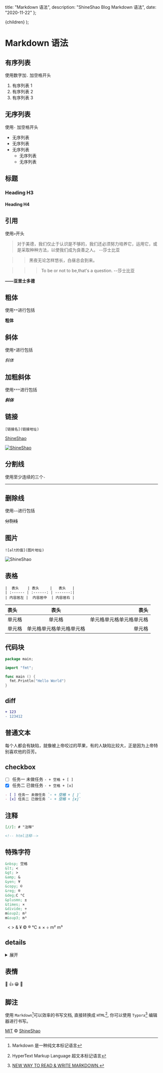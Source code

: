 
  title: "Markdown 语法",
  description: "ShineShao Blog Markdown 语法",
  date: "2020-11-22"
};

  <MDXContentCom meta={meta}>{children}</MDXContentCom>
);

# Markdown 语法

## 有序列表

使用数字加`.` 加空格开头

1. 有序列表 1
2. 有序列表 2
3. 有序列表 3

## 无序列表

使用`-` 加空格开头

- 无序列表
- 无序列表
- 无序列表
  - 无序列表
  - 无序列表

## 标题

### Heading H3

#### Heading H4

## 引用

使用`>`开头

> 对于美德，我们仅止于认识是不够的，我们还必须努力培养它，运用它，或是采取种种方法，以使我们成为良善之人。 --莎士比亚

> > 黑夜无论怎样悠长，白昼总会到来。

> > > To be or not to be,that's a question. --莎士比亚

**——亚里士多德**

## 粗体

使用`**`进行包括

**粗体**

## 斜体

使用`*`进行包括

_斜体_

## 加粗斜体

使用`***`进行包括

**_斜体_**

## 链接

`[链接名](链接地址)`

[ShineShao](https://github.com/freeshineit)

[![ShineShao](https://avatars2.githubusercontent.com/u/16034259?s=460&u=7caff2589de5d263f44675662d8f1a5b91a1d706&v=4)](https://github.com/freeshineit)

## 分割线

使用至少连续的三个`-`

---

## 删除线

使用`~~`进行包括

~~分割线~~

## 图片

`![alt的值](图片地址)`

![ShineShao](https://avatars2.githubusercontent.com/u/16034259?s=460&u=7caff2589de5d263f44675662d8f1a5b91a1d706&v=4)

## 表格

```
|  表头    | 表头     |   表头   |
| :------ | :------: | -------:|
| 内容居左 |  内容居中  | 内容居右 |

```

| 表头   |           表头           |                     表头 |
| :----- | :----------------------: | -----------------------: |
| 单元格 |          单元格          | 单元格单元格单元格单元格 |
| 单元格 | 单元格单元格单元格单元格 |                   单元格 |

## 代码块

```go
package main;

import "fmt";

func main () {
  fmt.Println("Hello World")
}
```

## diff

```diff
+ 123
- 123412
```

## 普通文本

每个人都会有缺陷，就像被上帝咬过的苹果，有的人缺陷比较大，正是因为上帝特别喜欢他的芬芳。

## checkbox

- [ ] 任务一 未做任务 `- + 空格 + [ ]`
- [x] 任务二 已做任务 `- + 空格 + [x]`

```markdown
- [ ] 任务一 未做任务 `- + 空格 + [ ]`
- [x] 任务二 已做任务 `- + 空格 + [x]`
```

## 注释

```markdown
[//]: # "注释"

<!-- html注释-->
```

[//]: # "注释"

<!-- html注释-->

## 特殊字符

```markdown
&nbsp; 空格
&lt; <
&gt; >
&amp; &
&yen; ¥
&copy; ©
&reg; ®
&deg;C °C
&plusmn; ±
&times; ×
&divide; ÷
m&sup2; m²
m&sup3; m³
```

&nbsp;
&lt;
&gt;
&amp;
&yen;
&copy;
&reg;
&deg;C
&plusmn;
&times;
&divide;
m&sup2;
m&sup3;

## details

<details>
  <summary>展开</summary>
  Something small enough to escape casual notice.
</details>

## 表情

🐶 👍
😁 🔕

## 脚注

使用 `Markdown`[^1]可以效率的书写文档, 直接转换成 `HTML`[^2], 你可以使用 `Typora`[^t] 编辑器进行书写。

[^1]: Markdown 是一种纯文本标记语言
[^2]: HyperText Markup Language 超文本标记语言
[^t]: [NEW WAY TO READ & WRITE MARKDOWN.](https://www.baidu.com)

[MIT](LICENSE) © [ShineShao](https://wooorm.com)
